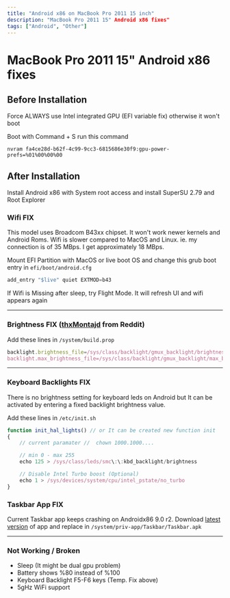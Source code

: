 ```yaml
---
title: "Android x86 on MacBook Pro 2011 15 inch"
description: "MacBook Pro 2011 15" Android x86 fixes"
tags: ["Android", "Other"]
---
```


# MacBook Pro 2011 15" Android x86 fixes

## Before Installation

Force ALWAYS use Intel integrated GPU (EFI variable fix) otherwise it won't boot

Boot with Command + S run this command

```
nvram fa4ce28d-b62f-4c99-9cc3-6815686e30f9:gpu-power-prefs=%01%00%00%00
```

## After Installation

Install Android x86 with System root access and install SuperSU 2.79 and Root Explorer

### Wifi FIX

This model uses Broadcom B43xx chipset. It won't work newer kernels and Android Roms. Wifi is slower compared to MacOS and Linux. ie. my connection is of 35 MBps. I get approximately 18 MBps.

Mount EFI Partition with MacOS or live boot OS and change this grub boot entry in `efi/boot/android.cfg`

```js
add_entry "$live" quiet EXTMOD=b43
```

If Wifi is Missing after sleep, try Flight Mode. It will refresh UI and wifi appears again

---

### Brightness FIX ([thxMontajd](https://www.reddit.com/r/Androidx86/comments/8ms5ab/comment/dzqg4i9/?utm_source=reddit&utm_medium=web2x&context=3/) from Reddit)

Add these lines in `/system/build.prop`

```js
backlight.brightness_file=/sys/class/backlight/gmux_backlight/brightness
backlight.max_brightness_file=/sys/class/backlight/gmux_backlight/max_brightness
```

---

### Keyboard Backlights FIX

There is no brightness setting for keyboard leds on Android but It can be activated by entering a fixed backlight brightness value.

Add these lines in `/etc/init.sh`

```js
function init_hal_lights() // or It can be created new function init
{
    // current paramater //  chown 1000.1000....

    // min 0 - max 255
    echo 125 > /sys/class/leds/smc\:\:kbd_backlight/brightness

    // Disable Intel Turbo boost (Optional)
    echo 1 > /sys/devices/system/cpu/intel_pstate/no_turbo
}
```

### Taskbar App FIX

Current Taskbar app keeps crashing on Androidx86 9.0 r2. Download [latest version](https://github.com/farmerbb/Taskbar/releases) of app and replace in
`/system/priv-app/Taskbar/Taskbar.apk`

---

### Not Working / Broken

- Sleep (It might be dual gpu problem)
- Battery shows %80 instead of %100
- Keyboard Backlight F5-F6 keys (Temp. Fix above)
- 5gHz WiFi support